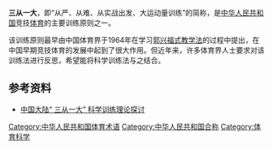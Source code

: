 '''三从一大'''，即“从严、从难、从实战出发、大运动量训练”的简称，是[[中华人民共和国|中华人民共和国]]竞技[[体育|体育]]的主要训练原则之一。

该训练原则最早由中国体育界于1964年在学习[[郭兴福式教学法|郭兴福式教学法]]的过程中提出，在中国早期竞技体育的发展中起到了很大作用。但近年来，许多体育界人士要求对该训练法进行反思，希望能将科学训练法与之结合。

== 参考资料 ==
*[http://www.nanya.edu.tw/acof/acpu/word/vol25/%E4%B8%AD%E5%9C%8B%E5%A4%A7%E9%99%B8%E4%B8%89%E5%BE%9E%E4%B8%80%E5%A4%A7%E8%A8%93%E7%B7%B4%E7%90%86%E8%AB%96%E6%8E%A2%E8%A8%8E.pdf 中国大陆“ 三从一大” 科学训练理论探讨]{{dead link|date=2017年11月 |bot=InternetArchiveBot |fix-attempted=yes }}

[[Category:中华人民共和国体育术语|Category:中华人民共和国体育术语]]
[[Category:中华人民共和国合称|Category:中华人民共和国合称]]
[[Category:体育科学|Category:体育科学]]
